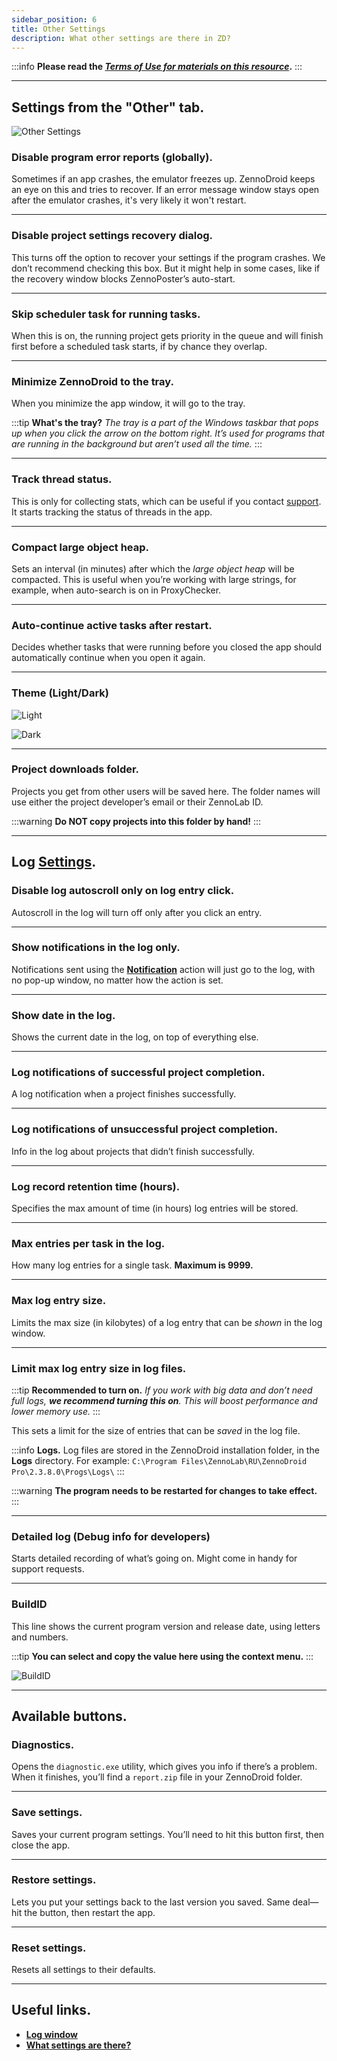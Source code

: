 ```yaml
---
sidebar_position: 6
title: Other Settings
description: What other settings are there in ZD?
---
```


:::info **Please read the [*Terms of Use for materials on this resource*](../Disclaimer).**
:::
_______________________________________________
## Settings from the "Other" tab.

![Other Settings](./assets/Other_Settings/Other_Settings_pic1.png)

### Disable program error reports (globally).
Sometimes if an app crashes, the emulator freezes up. ZennoDroid keeps an eye on this and tries to recover. If an error message window stays open after the emulator crashes, it's very likely it won't restart.

_______________________________________________
### Disable project settings recovery dialog.
This turns off the option to recover your settings if the program crashes. We don’t recommend checking this box. But it might help in some cases, like if the recovery window blocks ZennoPoster’s auto-start.

_______________________________________________
### Skip scheduler task for running tasks.
When this is on, the running project gets priority in the queue and will finish first before a scheduled task starts, if by chance they overlap.

_______________________________________________
### Minimize ZennoDroid to the tray.
When you minimize the app window, it will go to the tray.

:::tip **What's the tray?**
*The tray is a part of the Windows taskbar that pops up when you click the arrow on the bottom right. It’s used for programs that are running in the background but aren’t used all the time.*
:::

_______________________________________________
### Track thread status.
This is only for collecting stats, which can be useful if you contact [support](https://helpdesk.zennolab.com/ru/conversation/new). It starts tracking the status of threads in the app.

_______________________________________________
### Compact large object heap.
Sets an interval (in minutes) after which the *large object heap* will be compacted. This is useful when you’re working with large strings, for example, when auto-search is on in ProxyChecker.

_______________________________________________
### Auto-continue active tasks after restart.
Decides whether tasks that were running before you closed the app should automatically continue when you open it again.

_______________________________________________
### Theme (Light/Dark)
![Light](./assets/Other_Settings/Other_Settings_pic2.png)

![Dark](./assets/Other_Settings/Other_Settings_pic3.png)
_______________________________________________
### Project downloads folder.
Projects you get from other users will be saved here. The folder names will use either the project developer’s email or their ZennoLab ID.

:::warning **Do NOT copy projects into this folder by hand!**
:::

_______________________________________________
## Log [Settings](../pm/Interface/Log_window).

### Disable log autoscroll only on log entry click.
Autoscroll in the log will turn off only after you click an entry.

_______________________________________________
### Show notifications in the log only.
Notifications sent using the [**Notification**](../Project%20Editor/Logic/Notification) action will just go to the log, with no pop-up window, no matter how the action is set.

_______________________________________________
### Show date in the log.
Shows the current date in the log, on top of everything else.

_______________________________________________
### Log notifications of successful project completion.
A log notification when a project finishes successfully.

_______________________________________________
### Log notifications of unsuccessful project completion.
Info in the log about projects that didn’t finish successfully.

_______________________________________________
### Log record retention time (hours).
Specifies the max amount of time (in hours) log entries will be stored.

_______________________________________________
### Max entries per task in the log.
How many log entries for a single task. **Maximum is 9999.**

_______________________________________________
### Max log entry size.
Limits the max size (in kilobytes) of a log entry that can be *shown* in the log window.

_______________________________________________
### Limit max log entry size in log files.

:::tip **Recommended to turn on.**
*If you work with big data and don’t need full logs, **we recommend turning this on**. This will boost performance and lower memory use.*
:::

This sets a limit for the size of entries that can be *saved* in the log file.

:::info **Logs.**
Log files are stored in the ZennoDroid installation folder, in the **Logs** directory.
For example: `C:\Program Files\ZennoLab\RU\ZennoDroid Pro\2.3.8.0\Progs\Logs\`
:::

:::warning **The program needs to be restarted for changes to take effect.**
:::

_______________________________________________
### Detailed log (Debug info for developers)
Starts detailed recording of what’s going on. Might come in handy for support requests.

_______________________________________________
### BuildID
This line shows the current program version and release date, using letters and numbers.

:::tip **You can select and copy the value here using the context menu.**
:::

![BuildID](./assets/Other_Settings/Other_Settings_pic4.gif)
_______________________________________________
## Available buttons.

### Diagnostics.
Opens the `diagnostic.exe` utility, which gives you info if there’s a problem. When it finishes, you’ll find a `report.zip` file in your ZennoDroid folder.

_______________________________________________
### Save settings.
Saves your current program settings. You’ll need to hit this button first, then close the app.

_______________________________________________
### Restore settings.
Lets you put your settings back to the last version you saved. Same deal—hit the button, then restart the app.

_______________________________________________
### Reset settings.
Resets all settings to their defaults.

_______________________________________________
## Useful links.
- [**Log window**](../pm/Interface/Log_window)
- [**What settings are there?**](../category/настройки)